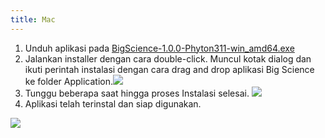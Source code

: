 ```yaml
---
title: Mac
---
```


1. Unduh aplikasi pada [BigScience-1.0.0-Phyton311-win\_amd64.exe](https://drive.google.com/file/d/10meq9JbZs48QQpP2xH3jWBMR_aO7IsBg/view?usp=drive_link)
2. Jalankan installer dengan cara double-click. Muncul kotak dialog dan ikuti perintah instalasi dengan cara drag and drop aplikasi Big Science ke folder Application.![](/img/instalasi-windows/12.png)
3. Tunggu beberapa saat hingga proses Instalasi selesai. ![](/img/instalasi-windows/13.png)
4. Aplikasi telah terinstal dan siap digunakan.

![](/img/instalasi-windows/14.png)
